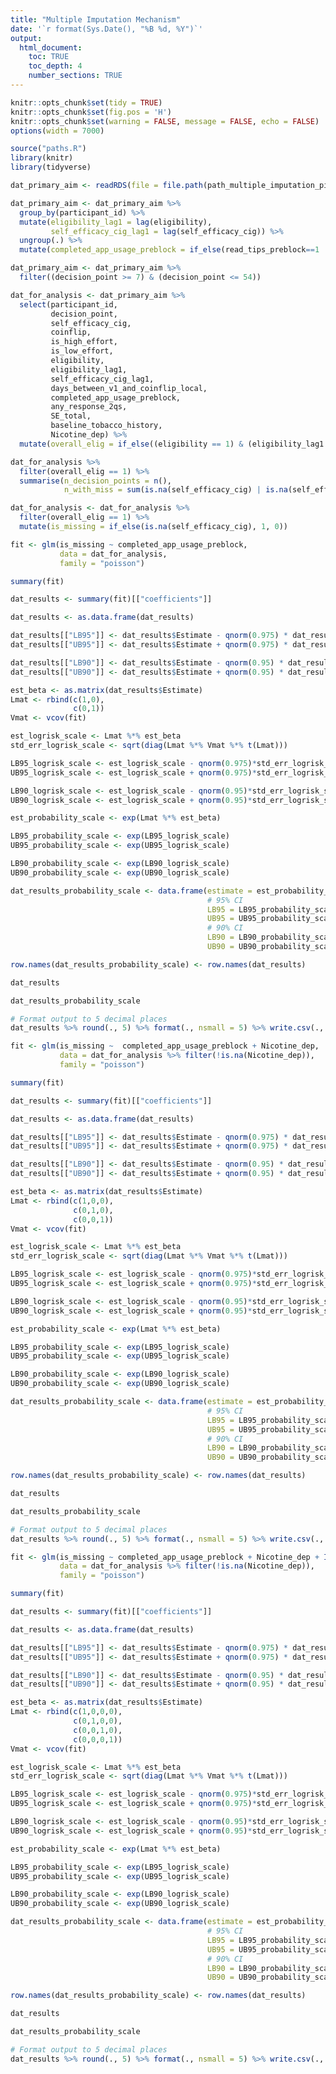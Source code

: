 ```yaml
---
title: "Multiple Imputation Mechanism"
date: '`r format(Sys.Date(), "%B %d, %Y")`'
output: 
  html_document:
    toc: TRUE
    toc_depth: 4
    number_sections: TRUE
---
```


<style type="text/css">
.main-container {
  max-width: 1800px !important;
  margin-left: auto;
  margin-right: auto;
}
</style>

```r
knitr::opts_chunk$set(tidy = TRUE)
knitr::opts_chunk$set(fig.pos = 'H')
knitr::opts_chunk$set(warning = FALSE, message = FALSE, echo = FALSE)
options(width = 7000)
```

```r
source("paths.R")
library(knitr)
library(tidyverse)
```

```r
dat_primary_aim <- readRDS(file = file.path(path_multiple_imputation_pipeline_data, "dat_primary_aim_for_new_pipeline.rds"))
```

```r
dat_primary_aim <- dat_primary_aim %>%
  group_by(participant_id) %>%
  mutate(eligibility_lag1 = lag(eligibility),
         self_efficacy_cig_lag1 = lag(self_efficacy_cig)) %>%
  ungroup(.) %>%
  mutate(completed_app_usage_preblock = if_else(read_tips_preblock==1 | activ_done_preblock==1, 1, 0))

dat_primary_aim <- dat_primary_aim %>%
  filter((decision_point >= 7) & (decision_point <= 54))
```

```r
dat_for_analysis <- dat_primary_aim %>%
  select(participant_id,
         decision_point,
         self_efficacy_cig,
         coinflip,
         is_high_effort,
         is_low_effort,
         eligibility,
         eligibility_lag1,
         self_efficacy_cig_lag1,
         days_between_v1_and_coinflip_local,
         completed_app_usage_preblock,
         any_response_2qs,
         SE_total,
         baseline_tobacco_history,
         Nicotine_dep) %>%
  mutate(overall_elig = if_else((eligibility == 1) & (eligibility_lag1 == 1), 1, 0))
```

```r
dat_for_analysis %>%
  filter(overall_elig == 1) %>%
  summarise(n_decision_points = n(),
            n_with_miss = sum(is.na(self_efficacy_cig) | is.na(self_efficacy_cig_lag1)))
```

```r
dat_for_analysis <- dat_for_analysis %>%
  filter(overall_elig == 1) %>%
  mutate(is_missing = if_else(is.na(self_efficacy_cig), 1, 0))
```

```r
fit <- glm(is_missing ~ completed_app_usage_preblock, 
           data = dat_for_analysis, 
           family = "poisson")

summary(fit)
```

```r
dat_results <- summary(fit)[["coefficients"]]

dat_results <- as.data.frame(dat_results)

dat_results[["LB95"]] <- dat_results$Estimate - qnorm(0.975) * dat_results$`Std. Error`
dat_results[["UB95"]] <- dat_results$Estimate + qnorm(0.975) * dat_results$`Std. Error`

dat_results[["LB90"]] <- dat_results$Estimate - qnorm(0.95) * dat_results$`Std. Error`
dat_results[["UB90"]] <- dat_results$Estimate + qnorm(0.95) * dat_results$`Std. Error`

est_beta <- as.matrix(dat_results$Estimate)
Lmat <- rbind(c(1,0),
              c(0,1))
Vmat <- vcov(fit)

est_logrisk_scale <- Lmat %*% est_beta
std_err_logrisk_scale <- sqrt(diag(Lmat %*% Vmat %*% t(Lmat)))

LB95_logrisk_scale <- est_logrisk_scale - qnorm(0.975)*std_err_logrisk_scale
UB95_logrisk_scale <- est_logrisk_scale + qnorm(0.975)*std_err_logrisk_scale

LB90_logrisk_scale <- est_logrisk_scale - qnorm(0.95)*std_err_logrisk_scale
UB90_logrisk_scale <- est_logrisk_scale + qnorm(0.95)*std_err_logrisk_scale

est_probability_scale <- exp(Lmat %*% est_beta)

LB95_probability_scale <- exp(LB95_logrisk_scale)
UB95_probability_scale <- exp(UB95_logrisk_scale)

LB90_probability_scale <- exp(LB90_logrisk_scale)
UB90_probability_scale <- exp(UB90_logrisk_scale)

dat_results_probability_scale <- data.frame(estimate = est_probability_scale,
                                            # 95% CI
                                            LB95 = LB95_probability_scale, 
                                            UB95 = UB95_probability_scale,
                                            # 90% CI
                                            LB90 = LB90_probability_scale, 
                                            UB90 = UB90_probability_scale)

row.names(dat_results_probability_scale) <- row.names(dat_results)
```

```r
dat_results

dat_results_probability_scale

# Format output to 5 decimal places
dat_results %>% round(., 5) %>% format(., nsmall = 5) %>% write.csv(., file.path("analysis-complete-case", "formatted-output", "mi_mechanism_completed_app_usage_preblock.csv"), row.names = TRUE)
```

```r
fit <- glm(is_missing ~  completed_app_usage_preblock + Nicotine_dep, 
           data = dat_for_analysis %>% filter(!is.na(Nicotine_dep)), 
           family = "poisson")

summary(fit)
```

```r
dat_results <- summary(fit)[["coefficients"]]

dat_results <- as.data.frame(dat_results)

dat_results[["LB95"]] <- dat_results$Estimate - qnorm(0.975) * dat_results$`Std. Error`
dat_results[["UB95"]] <- dat_results$Estimate + qnorm(0.975) * dat_results$`Std. Error`

dat_results[["LB90"]] <- dat_results$Estimate - qnorm(0.95) * dat_results$`Std. Error`
dat_results[["UB90"]] <- dat_results$Estimate + qnorm(0.95) * dat_results$`Std. Error`

est_beta <- as.matrix(dat_results$Estimate)
Lmat <- rbind(c(1,0,0),
              c(0,1,0),
              c(0,0,1))
Vmat <- vcov(fit)

est_logrisk_scale <- Lmat %*% est_beta
std_err_logrisk_scale <- sqrt(diag(Lmat %*% Vmat %*% t(Lmat)))

LB95_logrisk_scale <- est_logrisk_scale - qnorm(0.975)*std_err_logrisk_scale
UB95_logrisk_scale <- est_logrisk_scale + qnorm(0.975)*std_err_logrisk_scale

LB90_logrisk_scale <- est_logrisk_scale - qnorm(0.95)*std_err_logrisk_scale
UB90_logrisk_scale <- est_logrisk_scale + qnorm(0.95)*std_err_logrisk_scale

est_probability_scale <- exp(Lmat %*% est_beta)

LB95_probability_scale <- exp(LB95_logrisk_scale)
UB95_probability_scale <- exp(UB95_logrisk_scale)

LB90_probability_scale <- exp(LB90_logrisk_scale)
UB90_probability_scale <- exp(UB90_logrisk_scale)

dat_results_probability_scale <- data.frame(estimate = est_probability_scale,
                                            # 95% CI
                                            LB95 = LB95_probability_scale, 
                                            UB95 = UB95_probability_scale,
                                            # 90% CI
                                            LB90 = LB90_probability_scale, 
                                            UB90 = UB90_probability_scale)

row.names(dat_results_probability_scale) <- row.names(dat_results)
```

```r
dat_results

dat_results_probability_scale

# Format output to 5 decimal places
dat_results %>% round(., 5) %>% format(., nsmall = 5) %>% write.csv(., file.path("analysis-complete-case", "formatted-output", "mi_mechanism_baseline_smoking.csv"), row.names = TRUE)
```

```r
fit <- glm(is_missing ~ completed_app_usage_preblock + Nicotine_dep + I(Nicotine_dep * completed_app_usage_preblock), 
           data = dat_for_analysis %>% filter(!is.na(Nicotine_dep)), 
           family = "poisson")

summary(fit)
```

```r
dat_results <- summary(fit)[["coefficients"]]

dat_results <- as.data.frame(dat_results)

dat_results[["LB95"]] <- dat_results$Estimate - qnorm(0.975) * dat_results$`Std. Error`
dat_results[["UB95"]] <- dat_results$Estimate + qnorm(0.975) * dat_results$`Std. Error`

dat_results[["LB90"]] <- dat_results$Estimate - qnorm(0.95) * dat_results$`Std. Error`
dat_results[["UB90"]] <- dat_results$Estimate + qnorm(0.95) * dat_results$`Std. Error`

est_beta <- as.matrix(dat_results$Estimate)
Lmat <- rbind(c(1,0,0,0),
              c(0,1,0,0),
              c(0,0,1,0),
              c(0,0,0,1))
Vmat <- vcov(fit)

est_logrisk_scale <- Lmat %*% est_beta
std_err_logrisk_scale <- sqrt(diag(Lmat %*% Vmat %*% t(Lmat)))

LB95_logrisk_scale <- est_logrisk_scale - qnorm(0.975)*std_err_logrisk_scale
UB95_logrisk_scale <- est_logrisk_scale + qnorm(0.975)*std_err_logrisk_scale

LB90_logrisk_scale <- est_logrisk_scale - qnorm(0.95)*std_err_logrisk_scale
UB90_logrisk_scale <- est_logrisk_scale + qnorm(0.95)*std_err_logrisk_scale

est_probability_scale <- exp(Lmat %*% est_beta)

LB95_probability_scale <- exp(LB95_logrisk_scale)
UB95_probability_scale <- exp(UB95_logrisk_scale)

LB90_probability_scale <- exp(LB90_logrisk_scale)
UB90_probability_scale <- exp(UB90_logrisk_scale)

dat_results_probability_scale <- data.frame(estimate = est_probability_scale,
                                            # 95% CI
                                            LB95 = LB95_probability_scale, 
                                            UB95 = UB95_probability_scale,
                                            # 90% CI
                                            LB90 = LB90_probability_scale, 
                                            UB90 = UB90_probability_scale)

row.names(dat_results_probability_scale) <- row.names(dat_results)
```

```r
dat_results

dat_results_probability_scale

# Format output to 5 decimal places
dat_results %>% round(., 5) %>% format(., nsmall = 5) %>% write.csv(., file.path("analysis-complete-case", "formatted-output", "mi_mechanism_baseline_smoking_and_completed_app_usage_preblock.csv"), row.names = TRUE)
```
